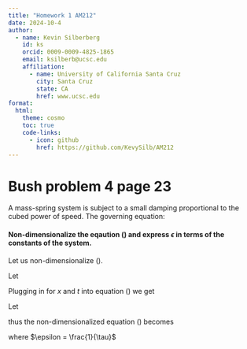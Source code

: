 ```yaml
---
title: "Homework 1 AM212"
date: 2024-10-4
author:
  - name: Kevin Silberberg
    id: ks
    orcid: 0009-0009-4825-1865
    email: ksilberb@ucsc.edu
    affiliation:
      - name: University of California Santa Cruz
        city: Santa Cruz
        state: CA
        href: www.ucsc.edu
format:
  html:
    theme: cosmo
    toc: true
    code-links:
      - icon: github
        href: https://github.com/KevySilb/AM212
---
```


# Bush problem 4 page 23

A mass-spring system is subject to a small damping proportional to the cubed power of speed. The governing equation:

\begin{equation}\tag{1}\label{eq:nondim}
	M\frac{d^2x}{dt^2} = -\frac{\Lambda}{L}x -K\bigg(\frac{dx}{dt}\bigg)^3
\end{equation}

#### Non-dimensionalize the eqaution (\ref{eq:nondim}) and express $\epsilon$ in terms of the constants of the system.

Let us non-dimensionalize (\ref{eq:nondim}). 

Let 
\begin{align}
	\hat{x} &= \frac{x}{x_s} \Longrightarrow x = \hat{x}x_s \\
	\hat{t} &= \frac{t}{t_s} \Longrightarrow t = \hat{t}t_s
\end{align}

Plugging in for $x$ and $t$ into equation (\ref{eq:nondim}) we get

\begin{align}
	\frac{Mx_s}{t_s^2}\frac{d^2\hat{x}}{d\hat{t}^2} + \frac{\Lambda x_s}{L}\hat{x} + \frac{Kx_s^3}{t_s^3}\bigg(\frac{d\hat{x}}{d\hat{t}}\bigg)^3 &= 0 \\
	\frac{d^2\hat{x}}{d\hat{t}^2} + \frac{\Lambda t_s^2}{ML}\hat{x} + \frac{K}{M}\frac{x_s^2}{t_s}\bigg(\frac{d\hat{x}}{d\hat{t}}\bigg)^3 &= 0 \\
\end{align}

Let

\begin{align}
	\frac{\Lambda t_s^2}{ML} &= 1 \Longrightarrow t_s = \tau = \sqrt{\frac{ML}{\Lambda}} \\
	\frac{x_s^2K}{M} &= 1 \Longrightarrow x_s = L_c = \sqrt{\frac{M}{K}} 
\end{align}

thus the non-dimensionalized equation (\ref{eq:nondim}) becomes 

\begin{equation}\tag{2}\label{eq:dim}
	\frac{d^2\hat{x}}{d\hat{t}^2} + \hat{x} = -\epsilon\bigg(\frac{d\hat{x}}{d\hat{t}}\bigg)^3
\end{equation}

where $\epsilon = \frac{1}{\tau}$
